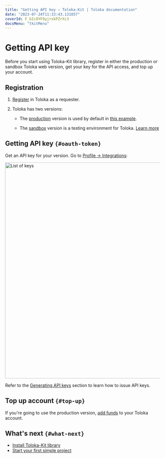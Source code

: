 ```yaml
---
title: "Getting API key — Toloka-Kit | Toloka documentation"
date: "2023-07-24T11:33:43.131057"
coverId: F_bIcOYF9yjrxkPZrXc3
docsMenu: "tkitMenu"
---
```


# Getting API key

Before you start using Toloka-Kit library, register in either the production or sandbox Toloka web version, get your key for the API access, and top up your account.

## Registration

1. [Register](/docs/guide/access) in Toloka as a requester.

1. Toloka has two versions:

    - The [production](https://platform.toloka.ai/for-requesters/) version is used by default in [this example](/docs/toloka-kit/recipes/learn-basics).

    - The [sandbox](https://platform.sandbox.toloka.ai/for-requesters/) version is a testing environment for Toloka. [Learn more](/docs/guide/sandbox)

## Getting API key `{#oauth-token}`

Get an API key for your version. Go to [Profile → Integrations](https://platform.toloka.ai/requester/profile/integration):

<Image width="700px" withBackground imageId="e12badf3c4c7296d99750b5ba887635a" alt="List of keys" />

Refer to the [Generating API keys](/docs/guide/api-token) section to learn how to issue API keys.

## Top up account `{#top-up}`

If you're going to use the production version, [add funds](/docs/guide/refill) to your Toloka account.

## What's next `{#what-next}`

- [Install Toloka-Kit library](/docs/toloka-kit/quick-start)
- [Start your first simple project](/docs/toloka-kit/recipes/learn-basics)
